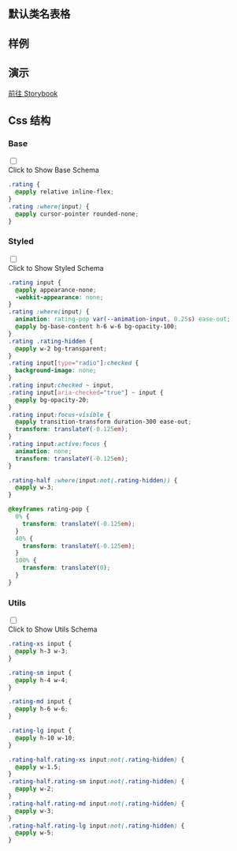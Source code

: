 

## 默认类名表格
  
<CssTable name="rating" />
  
## 样例
  
<Demo></Demo>

## 演示
  
[前往 Storybook](https://story.ui.icebreaker.top/?path=/docs/data-entry-rating--docs)
  
## Css 结构


### Base

<div className="collapse">
<input type="checkbox" /> 
<div class="collapse-title px-0">
<span class="btn">Click to Show Base Schema</span>
</div>
<div class="collapse-content"> 

```css
.rating {
  @apply relative inline-flex;
}
.rating :where(input) {
  @apply cursor-pointer rounded-none;
}

```

</div>
</div>



### Styled

<div className="collapse">
<input type="checkbox" /> 
<div class="collapse-title px-0">
<span class="btn">Click to Show Styled Schema</span>
</div>
<div class="collapse-content"> 

```css
.rating input {
  @apply appearance-none;
  -webkit-appearance: none;
}
.rating :where(input) {
  animation: rating-pop var(--animation-input, 0.25s) ease-out;
  @apply bg-base-content h-6 w-6 bg-opacity-100;
}
.rating .rating-hidden {
  @apply w-2 bg-transparent;
}
.rating input[type="radio"]:checked {
  background-image: none;
}
.rating input:checked ~ input,
.rating input[aria-checked="true"] ~ input {
  @apply bg-opacity-20;
}
.rating input:focus-visible {
  @apply transition-transform duration-300 ease-out;
  transform: translateY(-0.125em);
}
.rating input:active:focus {
  animation: none;
  transform: translateY(-0.125em);
}

.rating-half :where(input:not(.rating-hidden)) {
  @apply w-3;
}

@keyframes rating-pop {
  0% {
    transform: translateY(-0.125em);
  }
  40% {
    transform: translateY(-0.125em);
  }
  100% {
    transform: translateY(0);
  }
}

```

</div>
</div>



### Utils

<div className="collapse">
<input type="checkbox" /> 
<div class="collapse-title px-0">
<span class="btn">Click to Show Utils Schema</span>
</div>
<div class="collapse-content"> 

```css
.rating-xs input {
  @apply h-3 w-3;
}

.rating-sm input {
  @apply h-4 w-4;
}

.rating-md input {
  @apply h-6 w-6;
}

.rating-lg input {
  @apply h-10 w-10;
}

.rating-half.rating-xs input:not(.rating-hidden) {
  @apply w-1.5;
}
.rating-half.rating-sm input:not(.rating-hidden) {
  @apply w-2;
}
.rating-half.rating-md input:not(.rating-hidden) {
  @apply w-3;
}
.rating-half.rating-lg input:not(.rating-hidden) {
  @apply w-5;
}

```

</div>
</div>



